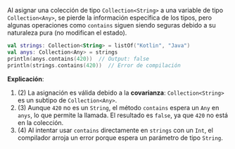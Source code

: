 Al asignar una colección de tipo `Collection<String>` a una variable de tipo `Collection<Any>`, se pierde la información específica de los tipos, pero algunas operaciones como `contains` siguen siendo seguras debido a su naturaleza pura (no modifican el estado).

```kotlin showLineNumbers
val strings: Collection<String> = listOf("Kotlin", "Java")
val anys: Collection<Any> = strings
println(anys.contains(420))  // Output: false
println(strings.contains(420))  // Error de compilación
```

**Explicación**:
1. (2) La asignación es válida debido a la **covarianza**: `Collection<String>` es un subtipo de `Collection<Any>`.
2. (3) Aunque `420` no es un `String`, el método `contains` espera un `Any` en `anys`, lo que permite la llamada. El resultado es `false`, ya que `420` no está en la colección.
3. (4) Al intentar usar `contains` directamente en `strings` con un `Int`, el compilador arroja un error porque espera un parámetro de tipo `String`.
